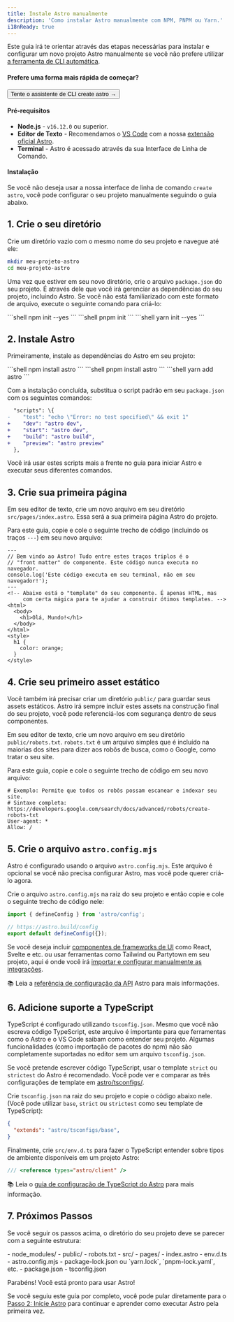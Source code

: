 ```yaml
---
title: Instale Astro manualmente
description: 'Como instalar Astro manualmente com NPM, PNPM ou Yarn.'
i18nReady: true
---
```


Este guia irá te orientar através das etapas necessárias para instalar e configurar um novo projeto Astro manualmente se você não prefere utilizar [a ferramenta de CLI automática](/pt-br/install/auto/).

#### Prefere uma forma mais rápida de começar?

<Button href="/pt-br/install/auto/">Tente o assistente de CLI create astro →</Button>

#### Pré-requisitos

- **Node.js** - `v16.12.0` ou superior.
- **Editor de Texto** - Recomendamos o [VS Code](https://code.visualstudio.com/) com a nossa [extensão oficial Astro](https://marketplace.visualstudio.com/items?itemName=astro-build.astro-vscode).
- **Terminal** - Astro é acessado através da sua Interface de Linha de Comando.


#### Instalação

Se você não deseja usar a nossa interface de linha de comando `create astro`, você pode configurar o seu projeto manualmente seguindo o guia abaixo.

## 1. Crie o seu diretório

Crie um diretório vazio com o mesmo nome do seu projeto e navegue até ele:

```bash
mkdir meu-projeto-astro
cd meu-projeto-astro
```

Uma vez que estiver em seu novo diretório, crie o arquivo `package.json` do seu projeto. É através dele que você irá gerenciar as dependências do seu projeto, incluindo Astro. Se você não está familiarizado com este formato de arquivo, execute o seguinte comando para criá-lo:

<PackageManagerTabs>
  <Fragment slot="npm">
  ```shell
  npm init --yes
  ```
  </Fragment>
  <Fragment slot="pnpm">
  ```shell
  pnpm init 
  ```
  </Fragment>
  <Fragment slot="yarn">
  ```shell
  yarn init --yes
  ```
  </Fragment>
</PackageManagerTabs>

## 2. Instale Astro

Primeiramente, instale as dependências do Astro em seu projeto:

<PackageManagerTabs>
  <Fragment slot="npm">
  ```shell
  npm install astro
  ```
  </Fragment>
  <Fragment slot="pnpm">
  ```shell
  pnpm install astro 
  ```
  </Fragment>
  <Fragment slot="yarn">
  ```shell
  yarn add astro
  ```
  </Fragment>
</PackageManagerTabs>

Com a instalação concluída, substitua o script padrão em seu `package.json` com os seguintes comandos:

```diff
  "scripts": \{
-    "test": "echo \"Error: no test specified\" && exit 1"
+    "dev": "astro dev",
+    "start": "astro dev",
+    "build": "astro build",
+    "preview": "astro preview"
  },
```

Você irá usar estes scripts mais a frente no guia para iniciar Astro e executar seus diferentes comandos.

## 3. Crie sua primeira página

Em seu editor de texto, crie um novo arquivo em seu diretório `src/pages/index.astro`. Essa será a sua primeira página Astro do projeto.

Para este guia, copie e cole o seguinte trecho de código (incluindo os traços `---`) em seu novo arquivo:

```astro
---
// Bem vindo ao Astro! Tudo entre estes traços triplos é o
// "front matter" do componente. Este código nunca executa no navegador.
console.log('Este código executa em seu terminal, não em seu navegador!');
---
<!-- Abaixo está o "template" do seu componente. É apenas HTML, mas
     com certa mágica para te ajudar a construir ótimos templates. -->
<html>
  <body>
    <h1>Olá, Mundo!</h1>
  </body>
</html>
<style>
  h1 {
    color: orange;
  }
</style>
```

## 4. Crie seu primeiro asset estático

Você também irá precisar criar um diretório `public/` para guardar seus assets estáticos. Astro irá sempre incluir estes assets na construção final do seu projeto, você pode referenciá-los com segurança dentro de seus componentes.

Em seu editor de texto, crie um novo arquivo em seu diretório `public/robots.txt`. `robots.txt` é um arquivo simples que é incluído na maiorias dos sites para dizer aos robôs de busca, como o Google, como tratar o seu site.

Para este guia, copie e cole o seguinte trecho de código em seu novo arquivo:

```
# Exemplo: Permite que todos os robôs possam escanear e indexar seu site.
# Sintaxe completa: https://developers.google.com/search/docs/advanced/robots/create-robots-txt
User-agent: *
Allow: /
```

## 5. Crie o arquivo `astro.config.mjs`

Astro é configurado usando o arquivo `astro.config.mjs`. Este arquivo é opcional se você não precisa configurar Astro, mas você pode querer criá-lo agora.

Crie o arquivo `astro.config.mjs` na raiz do seu projeto e então copie e cole o seguinte trecho de código nele:

```js
import { defineConfig } from 'astro/config';

// https://astro.build/config
export default defineConfig({});
```

Se você deseja incluir [componentes de frameworks de UI](/pt-br/core-concepts/framework-components/) como React, Svelte e etc. ou usar ferramentas como Tailwind ou Partytown em seu projeto, aqui é onde você irá [importar e configurar manualmente as integrações](/pt-br/guides/integrations-guide/).

📚 Leia a [referência de configuração da API](/pt-br/reference/configuration-reference/) Astro para mais informações.

## 6. Adicione suporte a TypeScript

TypeScript é configurado utilizando `tsconfig.json`. Mesmo que você não escreva código TypeScript, este arquivo é importante para que ferramentas como o Astro e o VS Code saibam como entender seu projeto. Algumas funcionalidades (como importação de pacotes do npm) não são completamente suportadas no editor sem um arquivo `tsconfig.json`. 

Se você pretende escrever código TypeScript, usar o template `strict` ou `strictest` do Astro é recomendado. Você pode ver e comparar as três configurações de template em [astro/tsconfigs/](https://github.com/withastro/astro/blob/main/packages/astro/tsconfigs/).

Crie `tsconfig.json` na raiz do seu projeto e copie o código abaixo nele. (Você pode utilizar `base`, `strict` ou `strictest` como seu template de TypeScript):

```json title="tsconfig.json" "base"
{
  "extends": "astro/tsconfigs/base",
}
```

Finalmente, crie `src/env.d.ts` para fazer o TypeScript entender sobre tipos de ambiente disponíveis em um projeto Astro:

```ts title="src/env.d.ts"
/// <reference types="astro/client" />
```

📚 Leia o [guia de configuração de TypeScript do Astro](/pt-br/guides/typescript/#configuração) para mais informação.

## 7. Próximos Passos

Se você seguir os passos acima, o diretório do seu projeto deve se parecer com a seguinte estrutura:

<FileTree>
- node_modules/
- public/
  - robots.txt
- src/
  - pages/
    - index.astro
  - env.d.ts
- astro.config.mjs
- package-lock.json ou `yarn.lock`, `pnpm-lock.yaml`, etc.
- package.json
- tsconfig.json
</FileTree>

Parabéns! Você está pronto para usar Astro!

Se você seguiu este guia por completo, você pode pular diretamente para o [Passo 2: Inicie Astro](/pt-br/install/auto/#2-inicie-astro-) para continuar e aprender como executar Astro pela primeira vez.
